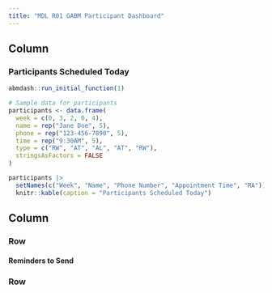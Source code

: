 ```yaml
---
title: "MDL R01 GABM Participant Dashboard"
---
```


## Column {width=30%}

### Participants Scheduled Today

```r

abmdash::run_initial_function(1)

# Sample data for participants
participants <- data.frame(
  week = c(0, 3, 2, 0, 4),
  name = rep("Jane Doe", 5),
  phone = rep("123-456-7890", 5),
  time = rep("9:30AM", 5),
  type = c("RW", "AT", "AL", "AT", "RW"),
  stringsAsFactors = FALSE
)

participants |>
  setNames(c("Week", "Name", "Phone Number", "Appointment Time", "RA")) |>
  knitr::kable(caption = "Participants Scheduled Today")
```

## Column {width=70%}

### Row {height=15%}

#### Reminders to Send

### Row {height=42.5%}
